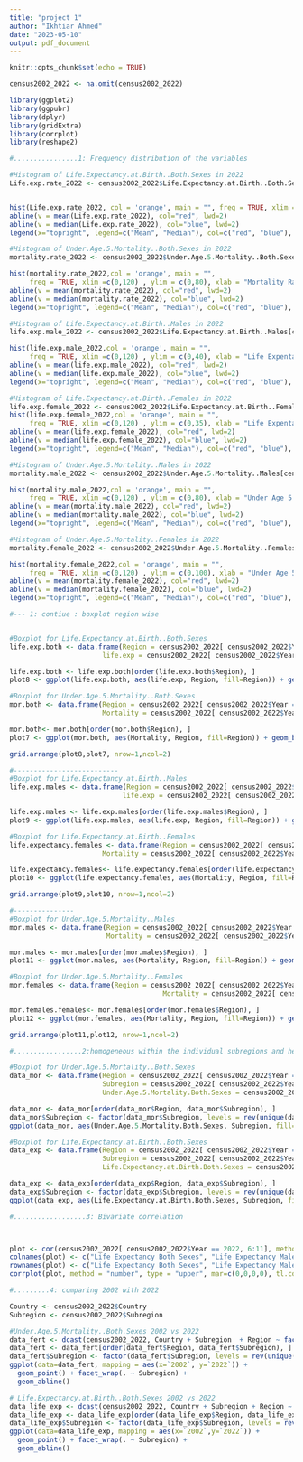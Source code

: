 ---
title: "project 1"
author: "Ikhtiar Ahmed"
date: "2023-05-10"
output: pdf_document
---

```{r setup, include=FALSE}
knitr::opts_chunk$set(echo = TRUE)
```

```{r}
census2002_2022 <- na.omit(census2002_2022)

library(ggplot2)
library(ggpubr)
library(dplyr)
library(gridExtra)
library(corrplot)
library(reshape2)

#................1: Frequency distribution of the variables

#Histogram of Life.Expectancy.at.Birth..Both.Sexes in 2022
Life.exp.rate_2022 <- census2002_2022$Life.Expectancy.at.Birth..Both.Sexes[census2002_2022$Year == 2022]


hist(Life.exp.rate_2022, col = 'orange', main = "", freq = TRUE, xlim =c(0,120) , ylim = c(0,35), xlab = "Life Expectancy in Both Sexes",  breaks = 15 )
abline(v = mean(Life.exp.rate_2022), col="red", lwd=2)
abline(v = median(Life.exp.rate_2022), col="blue", lwd=2)
legend(x="topright", legend=c("Mean", "Median"), col=c("red", "blue"), lty=1:1, cex=1.2)

```


```{r}
#Histogram of Under.Age.5.Mortality..Both.Sexes in 2022
mortality.rate_2022 <- census2002_2022$Under.Age.5.Mortality..Both.Sexes[census2002_2022$Year == 2022]

hist(mortality.rate_2022,col = 'orange', main = "",
     freq = TRUE, xlim =c(0,120) , ylim = c(0,80), xlab = "Mortality Rate in Both Sexes",  breaks = 15 )
abline(v = mean(mortality.rate_2022), col="red", lwd=2)
abline(v = median(mortality.rate_2022), col="blue", lwd=2)
legend(x="topright", legend=c("Mean", "Median"), col=c("red", "blue"), lty=1:1, cex=0.8)
```


```{r}
#Histogram of Life.Expectancy.at.Birth..Males in 2022
life.exp.male_2022 <- census2002_2022$Life.Expectancy.at.Birth..Males[census2002_2022$Year == 2022]

hist(life.exp.male_2022,col = 'orange', main = "",
     freq = TRUE, xlim =c(0,120) , ylim = c(0,40), xlab = "Life Expentancy at Birth in Males",  breaks = 15 )
abline(v = mean(life.exp.male_2022), col="red", lwd=2)
abline(v = median(life.exp.male_2022), col="blue", lwd=2)
legend(x="topright", legend=c("Mean", "Median"), col=c("red", "blue"), lty=1:1, cex=0.9)
```


```{r}
#Histogram of Life.Expectancy.at.Birth..Females in 2022
life.exp.female_2022 <- census2002_2022$Life.Expectancy.at.Birth..Females[census2002_2022$Year == 2022]
hist(life.exp.female_2022,col = 'orange', main = "",
     freq = TRUE, xlim =c(0,120) , ylim = c(0,35), xlab = "Life Expentancy at Birth in Females",  breaks = 15 )
abline(v = mean(life.exp.female_2022), col="red", lwd=2)
abline(v = median(life.exp.female_2022), col="blue", lwd=2)
legend(x="topright", legend=c("Mean", "Median"), col=c("red", "blue"), lty=1:1, cex=0.9)
```


```{r}
#Histogram of Under.Age.5.Mortality..Males in 2022
mortality.male_2022 <- census2002_2022$Under.Age.5.Mortality..Males[census2002_2022$Year == 2022]

hist(mortality.male_2022,col = 'orange', main = "",
     freq = TRUE, xlim =c(0,120) , ylim = c(0,80), xlab = "Under Age 5 Mortality rate in Males",  breaks = 15 )
abline(v = mean(mortality.male_2022), col="red", lwd=2)
abline(v = median(mortality.male_2022), col="blue", lwd=2)
legend(x="topright", legend=c("Mean", "Median"), col=c("red", "blue"), lty=1:1, cex=0.9)
```


```{r}
#Histogram of Under.Age.5.Mortality..Females in 2022
mortality.female_2022 <- census2002_2022$Under.Age.5.Mortality..Females[census2002_2022$Year == 2022]

hist(mortality.female_2022,col = 'orange', main = "",
     freq = TRUE, xlim =c(0,120) , ylim = c(0,100), xlab = "Under Age 5 Mortality rate in Females",  breaks = 15 )
abline(v = mean(mortality.female_2022), col="red", lwd=2)
abline(v = median(mortality.female_2022), col="blue", lwd=2)
legend(x="topright", legend=c("Mean", "Median"), col=c("red", "blue"), lty=1:1, cex=0.9)
```


```{r}
#--- 1: contiue : boxplot region wise


#Boxplot for Life.Expectancy.at.Birth..Both.Sexes
life.exp.both <- data.frame(Region = census2002_2022[ census2002_2022$Year == 2022, 'Region'],
                       life.exp = census2002_2022[ census2002_2022$Year == 2022, 'Life.Expectancy.at.Birth..Both.Sexes'])

life.exp.both <- life.exp.both[order(life.exp.both$Region), ]
plot8 <- ggplot(life.exp.both, aes(life.exp, Region, fill=Region)) + geom_boxplot() + coord_flip() + labs(y= "Regions", x= "Life.Expectancy.at.Birth..Both.Sexes")
```


```{r}
#Boxplot for Under.Age.5.Mortality..Both.Sexes
mor.both <- data.frame(Region = census2002_2022[ census2002_2022$Year == 2022, 'Region'],
                       Mortality = census2002_2022[ census2002_2022$Year == 2022, 'Under.Age.5.Mortality..Both.Sexes'])

mor.both<- mor.both[order(mor.both$Region), ]
plot7 <- ggplot(mor.both, aes(Mortality, Region, fill=Region)) + geom_boxplot() + coord_flip() + labs(y= "Regions", x= "Under.Age.5.Mortality..Both.Sexes")

grid.arrange(plot8,plot7, nrow=1,ncol=2)
```


```{r}
#--------------------------
#Boxplot for Life.Expectancy.at.Birth..Males
life.exp.males <- data.frame(Region = census2002_2022[ census2002_2022$Year == 2022, 'Region'],
                            life.exp = census2002_2022[ census2002_2022$Year == 2022, 'Life.Expectancy.at.Birth..Males'])

life.exp.males <- life.exp.males[order(life.exp.males$Region), ]
plot9 <- ggplot(life.exp.males, aes(life.exp, Region, fill=Region)) + geom_boxplot() + coord_flip() + labs(y= "Regions", x= "Life.Expectancy.at.Birth..Males")
```


```{r}
#Boxplot for Life.Expectancy.at.Birth..Females
life.expectancy.females <- data.frame(Region = census2002_2022[ census2002_2022$Year == 2022, 'Region'],
                       Mortality = census2002_2022[ census2002_2022$Year == 2022, 'Life.Expectancy.at.Birth..Females'])

life.expectancy.females<- life.expectancy.females[order(life.expectancy.females$Region), ]
plot10 <- ggplot(life.expectancy.females, aes(Mortality, Region, fill=Region)) + geom_boxplot() + coord_flip() + labs(y= "Regions", x= "Life.Expectancy.at.Birth..Females")

grid.arrange(plot9,plot10, nrow=1,ncol=2)
```


```{r}
#---------------
#Boxplot for Under.Age.5.Mortality..Males
mor.males <- data.frame(Region = census2002_2022[ census2002_2022$Year == 2022, 'Region'],
                        Mortality = census2002_2022[ census2002_2022$Year == 2022, 'Under.Age.5.Mortality..Males'])

mor.males <- mor.males[order(mor.males$Region), ]
plot11 <- ggplot(mor.males, aes(Mortality, Region, fill=Region)) + geom_boxplot() + coord_flip() + labs(y= "Regions", x= "Under.Age.5.Mortality..Males")
```


```{r}
#Boxplot for Under.Age.5.Mortality..Females
mor.females <- data.frame(Region = census2002_2022[ census2002_2022$Year == 2022, 'Region'],
                                      Mortality = census2002_2022[ census2002_2022$Year == 2022, 'Under.Age.5.Mortality..Females'])

mor.females.females<- mor.females[order(mor.females$Region), ]
plot12 <- ggplot(mor.females, aes(Mortality, Region, fill=Region)) + geom_boxplot() + coord_flip() + labs(y= "Regions", x= "Under.Age.5.Mortality..Females")

grid.arrange(plot11,plot12, nrow=1,ncol=2)
```


```{r}
#.................2:homogeneous within the individual subregions and heterogeneous between different subregions

#Boxplot for Under.Age.5.Mortality..Both.Sexes
data_mor <- data.frame(Region = census2002_2022[ census2002_2022$Year == 2022 & census2002_2022$Region == 'Asia', 'Region'],
                       Subregion = census2002_2022[ census2002_2022$Year == 2022 & census2002_2022$Region == 'Asia', 'Subregion'],
                       Under.Age.5.Mortality.Both.Sexes = census2002_2022[ census2002_2022$Year == 2022 & census2002_2022$Region == 'Asia', 'Under.Age.5.Mortality..Both.Sexes'])

data_mor <- data_mor[order(data_mor$Region, data_mor$Subregion), ]
data_mor$Subregion <- factor(data_mor$Subregion, levels = rev(unique(data_mor$Subregion)), ordered = TRUE)
ggplot(data_mor, aes(Under.Age.5.Mortality.Both.Sexes, Subregion, fill=Region)) + geom_boxplot() + coord_flip() + labs(y= "Subregions")
```


```{r}
#Boxplot for Life.Expectancy.at.Birth..Both.Sexes
data_exp <- data.frame(Region = census2002_2022[ census2002_2022$Year == 2022 & census2002_2022$Region == 'Asia', 'Region'],
                       Subregion = census2002_2022[ census2002_2022$Year == 2022 & census2002_2022$Region == 'Asia', 'Subregion'],
                       Life.Expectancy.at.Birth.Both.Sexes = census2002_2022[ census2002_2022$Year == 2022 & census2002_2022$Region == 'Asia', 'Life.Expectancy.at.Birth..Both.Sexes'])

data_exp <- data_exp[order(data_exp$Region, data_exp$Subregion), ]
data_exp$Subregion <- factor(data_exp$Subregion, levels = rev(unique(data_exp$Subregion)), ordered = TRUE)
ggplot(data_exp, aes(Life.Expectancy.at.Birth.Both.Sexes, Subregion, fill=Region)) + geom_boxplot() + coord_flip()+ labs(y= "Subregions")
```


```{r}
#..................3: Bivariate correlation



plot <- cor(census2002_2022[ census2002_2022$Year == 2022, 6:11], method = "pearson")
colnames(plot) <- c("Life Expectancy Both Sexes", "Life Expectancy Males", "Life Expectancy Females", "Mortality Both Sexes", "Mortality Males", "Mortality Females")
rownames(plot) <- c("Life Expectancy Both Sexes", "Life Expectancy Males", "Life Expectancy Females", "Mortality Both Sexes", "Mortality Males", "Mortality Females")
corrplot(plot, method = "number", type = "upper", mar=c(0,0,0,0), tl.col = "black", tl.srt = 45)
```


```{r}
#.........4: comparing 2002 with 2022

Country <- census2002_2022$Country
Subregion <- census2002_2022$Subregion

#Under.Age.5.Mortality..Both.Sexes 2002 vs 2022
data_fert <- dcast(census2002_2022, Country + Subregion  + Region ~ factor(Year), value.var="Under.Age.5.Mortality..Both.Sexes")
data_fert <- data_fert[order(data_fert$Region, data_fert$Subregion), ]
data_fert$Subregion <- factor(data_fert$Subregion, levels = rev(unique(data_fert$Subregion)), ordered = TRUE)
ggplot(data=data_fert, mapping = aes(x=`2002`, y=`2022`)) +
  geom_point() + facet_wrap(. ~ Subregion) + 
  geom_abline()
```


```{r}
# Life.Expectancy.at.Birth..Both.Sexes 2002 vs 2022
data_life_exp <- dcast(census2002_2022, Country + Subregion + Region ~ factor(Year), value.var="Life.Expectancy.at.Birth..Both.Sexes")
data_life_exp <- data_life_exp[order(data_life_exp$Region, data_life_exp$Subregion), ]
data_life_exp$Subregion <- factor(data_life_exp$Subregion, levels = rev(unique(data_life_exp$Subregion)), ordered = TRUE)
ggplot(data=data_life_exp, mapping = aes(x=`2002`,y=`2022`)) +
  geom_point() + facet_wrap(. ~ Subregion) + 
  geom_abline()























```

